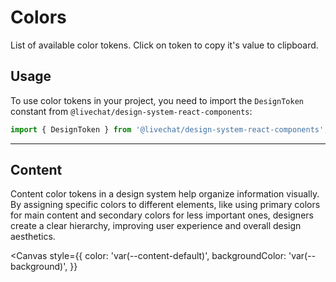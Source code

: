
<Meta title="Foundations/Color" />

# Colors

List of available color tokens. Click on token to copy it's value to clipboard.

## Usage

To use color tokens in your project, you need to import the `DesignToken` constant from `@livechat/design-system-react-components`:

```jsx
import { DesignToken } from '@livechat/design-system-react-components';
```

<hr />

## Content

Content color tokens in a design system help organize information visually. By assigning specific colors to different elements, like using primary colors for main content and secondary colors for less important ones, designers create a clear hierarchy, improving user experience and overall design aesthetics.

<Canvas
  style={{
    color: 'var(--content-default)',
    backgroundColor: 'var(--background)',
  }}
>
  <ColorTable data={ColorsTokens}></ColorTable>
</Canvas>
